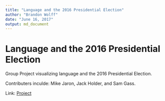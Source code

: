 ```yaml
---
title: "Language and the 2016 Presidential Election"
author: "Brandon Wolff"
date: "June 16, 2017"
output: md_document
---
```


# Language and the 2016 Presidential Election

Group Project visualizing language and the 2016 Presidential Election.

Contributers inculde: Mike Jaron, Jack Holder, and Sam Gass.

Link: [Project](https://thebestdatavisualizationproject.shinyapps.io/team_america/)